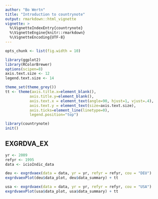 ```yaml
---
author: "Bo Wertn"
title: "Introduction to countrynote"
output: rmarkdown::html_vignette
vignette: >
  %\VignetteIndexEntry{countrynote}
  %\VignetteEngine{knitr::rmarkdown}
  %\VignetteEncoding{UTF-8}
---
```


```r
opts_chunk <- list(fig.width = 10)

library(ggplot2)
library(RColorBrewer)
options(scipen=8)
axis.text.size <- 12
legend.text.size <- 14

theme_set(theme_grey())
tt <- theme(axis.title.x=element_blank(),
           axis.title.y=element_blank(),
           axis.text.x = element_text(angle=90, hjust=1, vjust=.4),
           axis.text.y = element_text(size=axis.text.size),
           axis.ticks=element_line(linetype=0),
           legend.position="top")

library(countrynote)
init()
```

## EXGRDVA_EX

```r
yr <- 2009
refyr <- 1995
data <- icioIndic_data

deu <- exgrdvaex(data = data, yr = yr, refyr = refyr, cou = "DEU")
exgrdvaexPlot(deu$data_plot, deu$data_summary) + tt

usa <- exgrdvaex(data = data, yr = yr, refyr = refyr, cou = "USA")
exgrdvaexPlot(usa$data_plot, usa$data_summary) + tt
```

